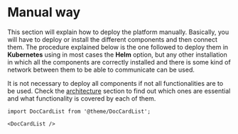 # Manual way

This section will explain how to deploy the platform manually. Basically, you will have to deploy or install the different components and then connect them. The procedure explained below is the one followed to deploy them in **Kubernetes** using in most cases the **Helm** option, but any other installation in which all the components are correctly installed and there is some kind of network between them to be able to communicate can be used. 

It is not necessary to deploy all components if not all functionalities are to be used. Check the [architecture](#architecture) section to find out which ones are essential and what functionality is covered by each of them.


```mdx-code-block
import DocCardList from '@theme/DocCardList';

<DocCardList />
```